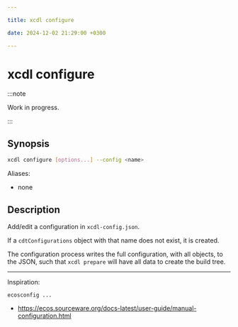 ```yaml
---

title: xcdl configure

date: 2024-12-02 21:29:00 +0300

---
```


# xcdl configure

:::note

Work in progress.

:::

## Synopsis

```sh
xcdl configure [options...] --config <name>
```

Aliases:

- none

## Description

Add/edit a configuration in `xcdl-config.json`.

If a `cdtConfigurations` object with that name does not exist, it is created.

The configuration process writes the full configuration, with all objects, to the JSON, such that `xcdl prepare` will have all data to create the build tree.

---

Inspiration:

```
ecosconfig ...
```

- https://ecos.sourceware.org/docs-latest/user-guide/manual-configuration.html

